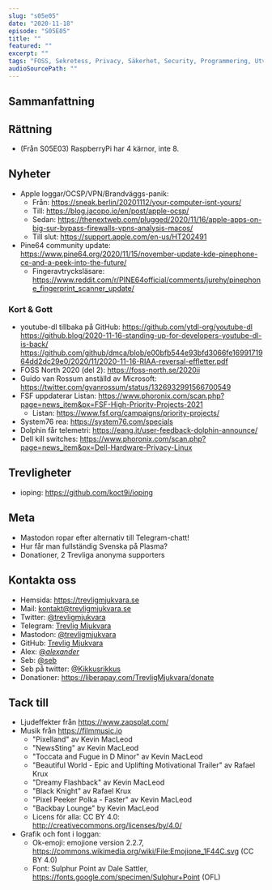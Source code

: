 ```yaml
---
slug: "s05e05"
date: "2020-11-18"
episode: "S05E05"
title: ""
featured: ""
excerpt: "" 
tags: "FOSS, Sekretess, Privacy, Säkerhet, Security, Programmering, Utveckling, Mjukvara, PinePhone, Technology, Linux, Open Source" 
audioSourcePath: ""
---
```

## Sammanfattning

## Rättning
- (Från S05E03) RaspberryPi har 4 kärnor, inte 8.

## Nyheter
- Apple loggar/OCSP/VPN/Brandväggs-panik:
    - Från: https://sneak.berlin/20201112/your-computer-isnt-yours/
    - Till: https://blog.jacopo.io/en/post/apple-ocsp/
    - Sedan: https://thenextweb.com/plugged/2020/11/16/apple-apps-on-big-sur-bypass-firewalls-vpns-analysis-macos/
    - Till slut: https://support.apple.com/en-us/HT202491
- Pine64 community update: https://www.pine64.org/2020/11/15/november-update-kde-pinephone-ce-and-a-peek-into-the-future/
  - Fingeravtrycksläsare: https://www.reddit.com/r/PINE64official/comments/jurehy/pinephone_fingerprint_scanner_update/

### Kort & Gott 
- youtube-dl tillbaka på GitHub: https://github.com/ytdl-org/youtube-dl https://github.blog/2020-11-16-standing-up-for-developers-youtube-dl-is-back/ https://github.com/github/dmca/blob/e00bfb544e93bfd3066fe1699171964dd2dc29e0/2020/11/2020-11-16-RIAA-reversal-effletter.pdf
- FOSS North 2020 (del 2): https://foss-north.se/2020ii
- Guido van Rossum anställd av Microsoft: https://twitter.com/gvanrossum/status/1326932991566700549 
- FSF uppdaterar Listan: https://www.phoronix.com/scan.php?page=news_item&px=FSF-High-Priority-Projects-2021
  - Listan: https://www.fsf.org/campaigns/priority-projects/
- System76 rea: https://system76.com/specials
- Dolphin får telemetri: https://eang.it/user-feedback-dolphin-announce/
- Dell kill switches: https://www.phoronix.com/scan.php?page=news_item&px=Dell-Hardware-Privacy-Linux

## Trevligheter
- ioping: https://github.com/koct9i/ioping

## Meta
- Mastodon ropar efter alternativ till Telegram-chatt!
- Hur får man fullständig Svenska på Plasma?
- Donationer, 2 Trevliga anonyma supporters

## Kontakta oss
- Hemsida: https://trevligmjukvara.se
- Mail: kontakt@trevligmjukvara.se
- Twitter: [@trevligmjukvara](https://twitter.com/trevligmjukvara)
- Telegram: [Trevlig Mjukvara](https://t.me/trevligmjukvara)
- Mastodon: [@trevligmjukvara](https://mastodon.linuxkompis.se/@trevligmjukvara)
- GitHub: [Trevlig Mjukvara](https://github.com/trevligmjukvara)
- Alex: [@_alexander_](https://mastodon.online/@_alexander_)
- Seb: [@seb](https://social.gelotte.dev/@seb)
- Seb på twitter: [@Kikkusrikkus](https://twitter.com/Kikkusrikkus)
- Donationer: https://liberapay.com/TrevligMjukvara/donate

## Tack till
- Ljudeffekter från https://www.zapsplat.com/
- Musik från https://filmmusic.io
  - "Pixelland" av Kevin MacLeod
  - "NewsSting" av Kevin MacLeod
  - "Toccata and Fugue in D Minor" av Kevin MacLeod
  - "Beautiful World - Epic and Uplifting Motivational Trailer" av Rafael Krux
  - "Dreamy Flashback" av Kevin MacLeod
  - "Black Knight" av Rafael Krux
  - "Pixel Peeker Polka - Faster" av Kevin MacLeod
  - "Backbay Lounge" by Kevin MacLeod
  - Licens för alla: CC BY 4.0: http://creativecommons.org/licenses/by/4.0/
- Grafik och font i loggan:
  - Ok-emoji: emojione version 2.2.7, https://commons.wikimedia.org/wiki/File:Emojione_1F44C.svg (CC BY 4.0)
  - Font: Sulphur Point av Dale Sattler, https://fonts.google.com/specimen/Sulphur+Point (OFL)
